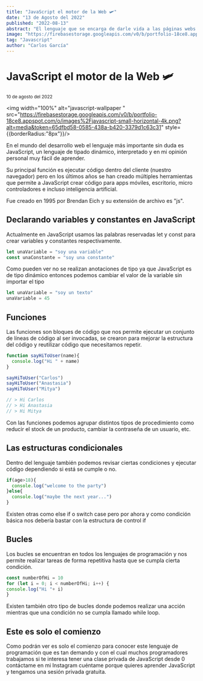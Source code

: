```yaml
---
title: "JavaScript el motor de la Web 🛩"
date: "13 de Agosto del 2022"
published: "2022-08-13"
abstract: "El lenguaje que se encarga de darle vida a las páginas webs 👀"
image: "https://firebasestorage.googleapis.com/v0/b/portfolio-18ce8.appspot.com/o/images%2Fjavascript-small-horizontal-4k.png?alt=media&token=65dfbd58-0585-438a-b420-3379d1c63c31"
tag: "Javascript"
author: "Carlos García"
---
```


# JavaScript el motor de la Web 🛩

<small>10 de agosto del 2022</small>
<EditPost path="javascript-motor-web" />


<img width="100%" alt="javascript-wallpaper " src="https://firebasestorage.googleapis.com/v0/b/portfolio-18ce8.appspot.com/o/images%2Fjavascript-small-horizontal-4k.png?alt=media&token=65dfbd58-0585-438a-b420-3379d1c63c31" style={{borderRadius:"8px"}}/>

En el mundo del desarrollo web el lenguaje más importante sin duda es JavaScript, un lenguaje de tipado dinámico, interpretado y en mi opinión personal muy fácil de aprender.

Su principal función es ejecutar código dentro del cliente (nuestro navegador) pero en los últimos años se han creado múltiples herramientas que permite a JavaScript crear código para apps móviles, escritorio, micro controladores e incluso inteligencia artificial.

Fue creado en 1995 por Brendan Eich y su extensión de archivo es "js".

## Declarando variables y constantes en JavaScript
Actualmente en JavaScript usamos las palabras reservadas let y const para crear variables y constantes respectivamente.

```js
let unaVariable = "soy una variable"
const unaConstante = "soy una constante"
```

Como pueden ver no se realizan anotaciones de tipo ya que JavaScript es de tipo dinámico entonces podemos cambiar el valor de la variable sin importar el tipo

```js
let unaVariable = "soy un texto"
unaVariable = 45
```

## Funciones

Las funciones son bloques de código que nos permite ejecutar un conjunto de líneas de código al ser invocadas, se crearon para mejorar la estructura del código y reutilizar código que necesitamos repetir.

```js
function sayHiToUser(name){
  console.log("Hi " + name)
}

sayHiToUser("Carlos")
sayHiToUser("Anastasia")
sayHiToUser("Mitya")

// > Hi Carlos
// > Hi Anastasia
// > Hi Mitya

```
 
 Con las funciones podemos agrupar distintos tipos de procedimiento como reducir el stock de un producto, cambiar la contraseña de un usuario, etc.
 
## Las estructuras  condicionales 

Dentro del lenguaje también podemos revisar ciertas condiciones y ejecutar código dependiendo si está se cumple o no.

```js
if(age>18){
  console.log("welcome to the party")
}else{
  console.log("maybe the next year...")
}
```
 
 Existen otras como else if o switch case pero por ahora y como condición básica nos debería bastar con la estructura de control if
 
 ## Bucles
 
 Los bucles se encuentran en todos los lenguajes de programación y nos permite realizar tareas de forma repetitiva hasta que se cumpla cierta condición.
 
 
```js
const numberOfHi = 10
for (let i = 0; i < numberOfHi; i++) { 
console.log("Hi "+ i)
}
```

Existen también otro tipo de bucles donde podemos realizar una acción mientras que una condición no se cumpla llamado while loop.

## Este es solo el comienzo

Como podrán ver es solo el comienzo para conocer este lenguaje de programación que es tan demando y con el cual muchos programadores trabajamos si te interesa tener una clase privada de JavaScript desde 0 contáctame en mi Instagram <BlogLink url="https://www.instagram.com/carlos97cgr/" content="@carlos97cgr"/>  cuéntame porque quieres aprender JavaScript y tengamos una sesión privada gratuita. 